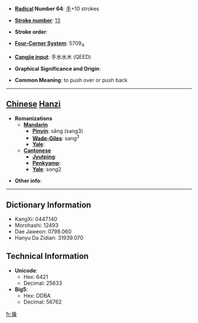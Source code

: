 * '''[[Wiktionary:Chinese radical index| Radical]] Number 64''': [[Wiktionary:Chinese radical index 手|手]]+10 strokes

* '''[[Wiktionary:Chinese total strokes index|Stroke number]]''': [[Wiktionary:Chinese total strokes index 13|13]]

* '''Stroke order''': 

* '''[[Wiktionary:Chinese four corner index|Four-Corner System]]''': 5709<sub>4</sub>

* '''[[Wiktionary:Chinese Cangjie index|Cangjie input]]''': 手水水木 (QEED)

* '''Graphical Significance and Origin''': 

* '''Common Meaning''': to push over or push back

----

== [[Chinese]] [[Hanzi]] ==

* '''Romanizations'''
** '''[[Mandarin]]'''
*** '''[[Pinyin]]''': sǎng (sang3)
*** '''[[Wade-Giles]]''': sang<sup>3</sup>
*** '''[[Yale]]''': 
** '''[[Cantonese]]'''
*** '''[[Jyutping]]''':
*** '''[[Penkyamp]]''': 
*** '''[[Yale]]''': song2

* '''Other info''': 

----

== Dictionary Information ==

* KangXi: 0447.140
* Morohashi: 12493
* Dae Jaweon: 0798.060
* Hanyu Da Zidian: 31939.070

== Technical Information ==

* '''Unicode''':
** Hex: 6421
** Decimal: 25633
* '''Big5''':
** Hex: DDBA
** Decimal: 56762

[[fr:搡]]